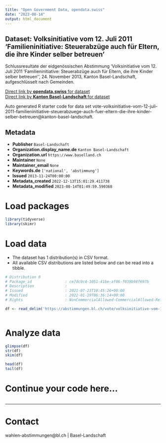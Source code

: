 ```yaml
---
title: "Open Government Data, opendata.swiss"
date: "2023-08-14"
output: html_document
---
```


## Dataset: Volksinitiative vom 12. Juli 2011 'Familieninitiative: Steuerabzüge auch für Eltern, die ihre Kinder selber betreuen'

Schlussresultate der eidgenössischen Abstimmung 'Volksinitiative vom 12. Juli 2011 'Familieninitiative: Steuerabzüge auch für Eltern, die ihre Kinder selber betreuen'', 24. November 2013, Kanton Basel-Landschaft, aufgeschlüsselt nach Gemeinden.

[Direct link by **opendata.swiss** for dataset](https://opendata.swiss/de/dataset/volksinitiative-vom-12-juli-2011-familieninitiative-steuerabzuge-auch-fur-eltern-die-ihre-kinde)<br>
[Direct link by **Kanton Basel-Landschaft** for dataset](https://abstimmungen.bl.ch/vote/volksinitiative-vom-12-juli-2011-familieninitiative-steuerabzuege-auch-fuer-eltern-die-ihre-kinder-selber-betreuen/data)

Auto generated R starter code for data set vote-volksinitiative-vom-12-juli-2011-familieninitiative-steuerabzuege-auch-fuer-eltern-die-ihre-kinder-selber-betreuen@kanton-basel-landschaft.

## Metadata

- **Publisher** `Basel-Landschaft`
- **Organization.display_name.de** `Kanton Basel-Landschaft`
- **Organization.url** `https://www.baselland.ch`
- **Maintainer** `None`
- **Maintainer_email** `None`
- **Keywords.de** `['national', 'abstimmung']`
- **Issued** `2013-11-24T00:00:00`
- **Metadata_created** `2022-12-13T15:01:29.411738`
- **Metadata_modified** `2023-08-14T01:49:59.590368`


# Load packages

```r

library(tidyverse)
library(skimr)

```

# Load data

-   The dataset has 1 distribution(s) in CSV format.
-   All available CSV distributions are listed below and can be read into a tibble.

```r

# Distribution 0
# Package_id               : ce7dc9c4-1051-41be-af06-f039b98f697b
# Description              : 
# Issued                   : 2021-07-23T18:45:26+00:00
# Modified                 : 2022-01-19T06:36:14+00:00
# Rights                   : NonCommercialAllowed-CommercialAllowed-ReferenceRequired

df <- read_delim('https://abstimmungen.bl.ch/vote/volksinitiative-vom-12-juli-2011-familieninitiative-steuerabzuege-auch-fuer-eltern-die-ihre-kinder-selber-betreuen/data-csv')



```

# Analyze data

```r

glimpse(df)
str(df)
skim(df)

head(df)
tail(df)

```

# Continue your code here...

```r

```

------------------------------------------------------------------------

# Contact

wahlen-abstimmungen@bl.ch | Basel-Landschaft
